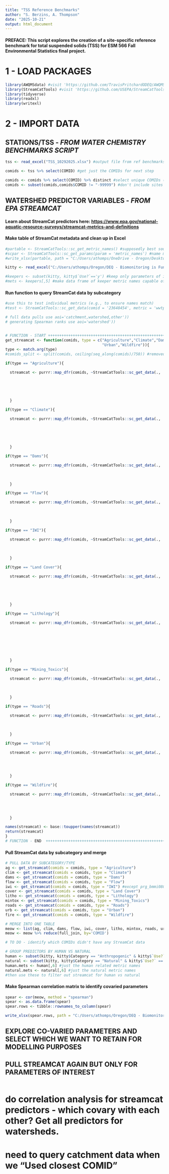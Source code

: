 ```yaml
---
title: "TSS Reference Benchmarks"
author: "S. Berzins, A. Thompson"
date: "2025-10-21"
output: html_document
---
```


#### **PREFACE:** This script explores the creation of a site-specific reference benchmark for total suspended solids (TSS) for ESM 566 Fall Environmental Statistics final project.

# **1 - LOAD PACKAGES**

```r
library(AWQMSdata) #visit 'https://github.com/TravisPritchardODEQ/AWQMSdata' for installation instructions
library(StreamCatTools) #visit 'https://github.com/USEPA/StreamCatTools' for installation instructions
library(tidyverse)
library(readxl)
library(writexl)
```

# **2 - IMPORT DATA**

## STATIONS/TSS - *FROM WATER CHEMISTRY BENCHMARKS SCRIPT*

```r
tss <- read_excel("TSS_10292025.xlsx") #output file from ref benchmarks script

comids <- tss %>% select(COMID) #get just the COMIDs for next step

comids <- comids %>% select(COMID) %>% distinct #select unique COMIDs (number should match above)
comids <- subset(comids,comids$COMID != "-99999") #don't include sites on high res sans COMID
```

## WATERSHED PREDICTOR VARIABLES - *FROM EPA STREAMCAT*

#### Learn about StreamCat predictors here: <https://www.epa.gov/national-aquatic-resource-surveys/streamcat-metrics-and-definitions>

#### Make table of StreamCat metadata and clean up in Excel

```r
#partable <- StreamCatTools::sc_get_metric_names() #supposedly best source for query-able metric names
#scpar <- StreamCatTools::sc_get_params(param = 'metric_names') #name mismatch error message suggests consulting this list
#write_xlsx(partable, path = "C:/Users/athomps/OneDrive - Oregon/Desktop/partable.xlsx") #saved as intermediate file, which moved to Teams and got cleaned up

kitty <- read_excel("C:/Users/athomps/Oregon/DEQ - Biomonitoring is Fun! - General/Env't Stats Class Project 2025/StreamCat/StreamCatMetrics_new.xlsx") #final metrics table

#keepers <- subset(kitty, kitty$`Use?`=='y') #keep only parameters of interest
#mets <- keepers[,5] #make data frame of keeper metric names capable of querying data
```

#### Run function to query StreamCat data by subcategory

```r
#use this to test individual metrics (e.g., to ensure names match)
#test <- StreamCatTools::sc_get_data(comid = '23648454', metric = 'wwtpminordens', showAreaSqKm = TRUE, aoi='ws, cat')

# full data pulls use aoi='catchment,watershed,other')) 
# generating Spearman ranks use aoi='watershed')) 


# FUNCTION - START +++++++++++++++++++++++++++++++++++++++++++++++++++++++++++++++++++++++++++++++++++++++++++++++++++++++++++++++++++++++++++++++++++++++++++++
get_streamcat <- function(comids, type = c("Agriculture","Climate","Dams","Flow","IWI","Land Cover","Lithology","Mining_Toxics","Roads",
                                           "Urban","Wildfire")){
type <- match.arg(type)
#comids_split <- split(comids, ceiling(seq_along(comids)/750)) #removed b/c doesn't seem to be doing anything - wrong data class??

if(type == "Agriculture"){

  streamcat <- purrr::map_dfr(comids, ~StreamCatTools::sc_get_data(.,
                                                                           metric = 'canaldens,pctagdrainage,pctagslphigh2001,pctagslpmid2001,pestic1997,
                                                                           sw_flux,waterinput,wdrw_LD,pctcrop2001,pcthay2001,cbnf,fert,manure,nani,nsurp,
                                                                           agkffact', 
                                                                           showAreaSqKm = FALSE,
                                                                           aoi='watershed')) 
  }

if(type == "Climate"){

  streamcat <- purrr::map_dfr(comids, ~StreamCatTools::sc_get_data(.,
                                                                           metric = 'precip2008,precip8110,precip9120,tmax8110,tmax9120,tmean2008,tmean8110,
                                                                           tmean9120,tmin8110,tmin9120,inorgnwetdep2008,nh42008,no32008,sn2008,mast2008,
                                                                           msst2008,mwst2008,precipminusevt,wetindex', 
                                                                           showAreaSqKm = FALSE,
                                                                           aoi='watershed'))
  }

if(type == "Dams"){

  streamcat <- purrr::map_dfr(comids, ~StreamCatTools::sc_get_data(.,
                                                                           metric = 'damdens,damnidstor,damnrmstor,NABD_Dens,NABD_NIDStor,NABD_NrmStor', 
                                                                           showAreaSqKm = FALSE,
                                                                           aoi='watershed'))
  }

if(type == "Flow"){

  streamcat <- purrr::map_dfr(comids, ~StreamCatTools::sc_get_data(.,
                                                                           metric = 'bfi,bankfulldepth,bankfullwidth,elev,runoff,thalwagdepth,wettedwidth', 
                                                                           showAreaSqKm = FALSE,
                                                                           aoi='watershed'))
  }

if(type == "IWI"){

  streamcat <- purrr::map_dfr(comids, ~StreamCatTools::sc_get_data(.,
                                                                           metric = 'chem,conn,habt,hyd,ici,iwi,sed,temp', 
                                                                           showAreaSqKm = FALSE,
                                                                           aoi='watershed'))
  }

if(type == "Land Cover"){

  streamcat <- purrr::map_dfr(comids, ~StreamCatTools::sc_get_data(.,
                                                                           metric = 'pctbl2001,pctconif2001,pctdecid2001,pctgrs2001,pcthbwet2001,pctice2001,
                                                                           pctmxfst2001,pctow2001,pctshrb2001,pcturbhi2001,pcturblo2001,pcturbmd2001,
                                                                           pcturbop2001,pctwdwet2001,pctfrstloss2002', 
                                                                           showAreaSqKm = FALSE,
                                                                           aoi='watershed'))
  }

if(type == "Lithology"){ 

  streamcat <- purrr::map_dfr(comids, ~StreamCatTools::sc_get_data(.,
                                                                           metric = 'al2o3,cao,compstrgth,fe2o3,hydrlcond,k2o,mgo,n,na2o,p2o5,pctalkintruvol,
                                                                           pctalluvcoast,pctcarbresid,pctcoastcrs,pctcolluvsed,pcteolcrs,pcteolfine,pctextruvol,
                                                                           pctglaclakecrs,pctglaclakefine,pctglactilclay,pctglactilcrs,pctglactilloam,pcthydric,
                                                                           pctnoncarbresid,pctsallake,pctsilicic,pctwater,rockn,s,sio2,clay,kffact,om,perm,
                                                                           Rckdep,rckdep,sand,wtdep',
                                                                           showAreaSqKm = FALSE,
                                                                           aoi='watershed'))
  }

if(type == "Mining_Toxics"){

  streamcat <- purrr::map_dfr(comids, ~StreamCatTools::sc_get_data(.,
                                                                           metric = 'coalminedens,minedens,superfunddens,tridens', 
                                                                           showAreaSqKm = FALSE,
                                                                           aoi='watershed'))
  }

if(type == "Roads"){ 

  streamcat <- purrr::map_dfr(comids, ~StreamCatTools::sc_get_data(.,
                                                                           metric = 'rdcrs,rdcrsslpwtd,rddens', 
                                                                           showAreaSqKm = FALSE,
                                                                           aoi='watershed'))
  }

if(type == "Urban"){ 

  streamcat <- purrr::map_dfr(comids, ~StreamCatTools::sc_get_data(.,
                                                                           metric = 'huden2010,npdesdens,popden2010,septic,wwtpalldens,wwtpmajordens,
                                                                           wwtpminordens,pctimp2001,pctimpslphigh2001,pctimpslpmid2001,pctnonagintrodmanagveg', 
                                                                           showAreaSqKm = FALSE,
                                                                           aoi='watershed'))
  }

if(type == "Wildfire"){ 

  streamcat <- purrr::map_dfr(comids, ~StreamCatTools::sc_get_data(.,
                                                                           metric = 'pctfire2002,pctburnarea2002,pcthighsev2002,pctincvegresp2002,pctlowsev2002,
                                                                           pctmodsev2002,pctnonprocmask2002,pctundsev2002', 
                                                                           showAreaSqKm = FALSE,
                                                                           aoi='watershed'))
  }

names(streamcat) <- base::toupper(names(streamcat))
return(streamcat)
}
# FUNCTION - END  +++++++++++++++++++++++++++++++++++++++++++++++++++++++++++++++++++++++++++++++++++++++++++++++++++++++++++++++++++++++++++++++++++++++++++++
```

#### Pull StreamCat data by subcategory and merge

```r
# PULL DATA BY SUBCATEGORY/TYPE
ag <- get_streamcat(comids = comids, type = "Agriculture")
clim <- get_streamcat(comids = comids, type = "Climate")
dams <- get_streamcat(comids = comids, type = "Dams")
flow <- get_streamcat(comids = comids, type = "Flow")
iwi <- get_streamcat(comids = comids, type = "IWI") #except prg_bmmi0809 b/c it crashes API
cover <- get_streamcat(comids = comids, type = "Land Cover")
litho <- get_streamcat(comids = comids, type = "Lithology") 
mintox <- get_streamcat(comids = comids, type = "Mining_Toxics")
roads <- get_streamcat(comids = comids, type = "Roads")
urb <- get_streamcat(comids = comids, type = "Urban")
fire <- get_streamcat(comids = comids, type = "Wildfire")

# MERGE INTO ONE TABLE
meow <- list(ag, clim, dams, flow, iwi, cover, litho, mintox, roads, urb, fire)
meow <- meow %>% reduce(full_join, by='COMID')

# TO DO - identify which COMIDs didn't have any StreamCat data

# GROUP PREDICTORS BY HUMAN VS NATURAL
human <- subset(kitty, kitty$Category == "Anthropogenic" & kitty$`Use?` == 'y')
natural <- subset(kitty, kitty$Category == "Natural" & kitty$`Use?` == 'y')
human.mets <- human[,6] #just the human related metric names
natural.mets <- natural[,6] #just the natural metric names
#then use these to filter out streamcat for human vs natural
```

#### Make Spearman correlation matrix to identify covaried parameters

```r
spear <- cor(meow, method = "spearman")
spear <- as.data.frame(spear)
spear.rows <- tibble::rownames_to_column(spear)

write_xlsx(spear.rows, path = "C:/Users/athomps/Oregon/DEQ - Biomonitoring is Fun! - General/Env't Stats Class Project 2025/StreamCat/Spearmans.xlsx")
```

## EXPLORE CO-VARIED PARAMETERS AND SELECT WHICH WE WANT TO RETAIN FOR MODELLING PURPOSES

## PULL STREAMCAT AGAIN BUT ONLY FOR PARAMETERS OF INTEREST

```r

```

# do correlation analysis for streamcat predictors - which covary with each other? Get all predictors for watersheds.

# need to query catchment data when we "Used closest COMID"
